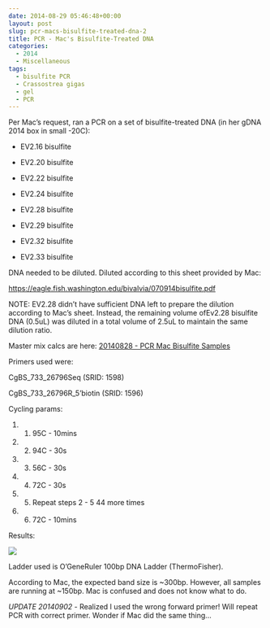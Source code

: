 ```yaml
---
date: 2014-08-29 05:46:48+00:00
layout: post
slug: pcr-macs-bisulfite-treated-dna-2
title: PCR - Mac's Bisulfite-Treated DNA
categories:
  - 2014
  - Miscellaneous
tags:
  - bisulfite PCR
  - Crassostrea gigas
  - gel
  - PCR
---
```


Per Mac's request, ran a PCR on a set of bisulfite-treated DNA (in her gDNA 2014 box in small -20C):



	
  * EV2.16 bisulfite

	
  * EV2.20 bisulfite

	
  * EV2.22 bisulfite

	
  * EV2.24 bisulfite

	
  * EV2.28 bisulfite

	
  * EV2.29 bisulfite

	
  * EV2.32 bisulfite

	
  * EV2.33 bisulfite


DNA needed to be diluted. Diluted according to this sheet provided by Mac:

[https://eagle.fish.washington.edu/bivalvia/070914bisulfite.pdf](http://www.google.com/url?q=http%3A%2F%2Feagle.fish.washington.edu%2Fbivalvia%2F070914bisulfite.pdf&sa=D&sntz=1&usg=AFQjCNH03hxTLMRRASsvjw-MxWrSjGrYiQ)

NOTE: EV2.28 didn't have sufficient DNA left to prepare the dilution according to Mac's sheet. Instead, the remaining volume ofEv2.28 bisulfite DNA (0.5uL) was diluted in a total volume of 2.5uL to maintain the same dilution ratio.

Master mix calcs are here: [20140828 - PCR Mac Bisulfite Samples](https://docs.google.com/spreadsheets/d/1X6no-kLxJw15cuo84dJc_JmHO_0445nJmSqvya6DiGE/edit?usp=sharing)

Primers used were:


CgBS_733_26796Seq (SRID: 1598)




CgBS_733_26796R_5'biotin (SRID: 1596)


Cycling params:



	
  1. 1. 95C - 10mins

	
  2. 2. 94C - 30s

	
  3. 3. 56C - 30s

	
  4. 4. 72C - 30s

	
  5. 5. Repeat steps 2 - 5 44 more times

	
  6. 6. 72C - 10mins


Results:

![](https://eagle.fish.washington.edu/Arabidopsis/20140829%20-%20Gel%20EV2%20bisulfite%20PCR.png)

Ladder used is O'GeneRuler 100bp DNA Ladder (ThermoFisher).

According to Mac, the expected band size is ~300bp. However, all samples are running at ~150bp. Mac is confused and does not know what to do.

*UPDATE 20140902* - Realized I used the wrong forward primer! Will repeat PCR with correct primer. Wonder if Mac did the same thing...
